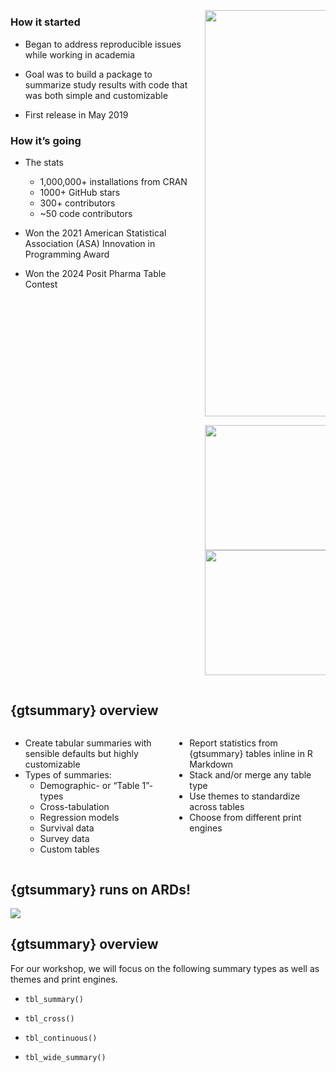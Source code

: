 ## 

::::::::: columns
:::::: {.column width="60%"}
### How it started

::: small
-   Began to address reproducible issues while working in academia

-   Goal was to build a package to summarize study results with code that was [both simple and customizable]{.emphasis}

-   First release in May 2019
:::

:::: fragment
### How it's going

::: small
-   The stats

    -   [1,000,000+ installations]{.emphasis} from CRAN
    -   1000+ GitHub stars
    -   300+ contributors
    -   \~50 code contributors

-   Won the 2021 American Statistical Association (ASA) Innovation in Programming Award

-   Won the 2024 Posit Pharma Table Contest
:::
::::
::::::

:::: {.column width="40%"}
<img src="images/gtsummary-logo.png" width="650"/>

::: fragment
<img src="images/asa.png" width="200"/><img src="images/posit.png" width="200"/>
:::
::::
:::::::::

## {gtsummary} overview

::::: columns
::: {.column width="50%"}
-   Create [tabular summaries]{.emphasis} with sensible defaults but highly customizable
-   Types of summaries:
    -   Demographic- or "Table 1"-types
    -   Cross-tabulation
    -   Regression models
    -   Survival data
    -   Survey data
    -   Custom tables
:::

::: {.column width="50%"}
-   Report statistics from {gtsummary} tables [inline]{.emphasis} in R Markdown
-   Stack and/or merge any table type
-   Use [themes]{.emphasis} to standardize across tables
-   Choose from different [print engines]{.emphasis}
:::
:::::

## {gtsummary} runs on ARDs!

![](images/ARD-gtsummary-example.png)

## {gtsummary} overview

For our workshop, we will focus on the following summary types as well as [themes]{.emphasis} and [print engines]{.emphasis}.

-   `tbl_summary()`

-   `tbl_cross()`

-   `tbl_continuous()`

-   `tbl_wide_summary()`
